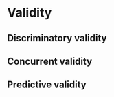 # Validity {#ch:validity2}

## Discriminatory validity

## Concurrent validity

## Predictive validity

